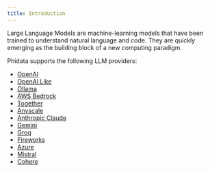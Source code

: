 ```yaml
---
title: Introduction
---
```


Large Language Models are machine-learning models that have been trained to understand natural language and code. They are quickly emerging as the building block of a new computing paradigm.

Phidata supports the following LLM providers:

- [OpenAI](/blocks/llm/openai)
- [OpenAI Like](/blocks/llm/openai-like)
- [Ollama](/blocks/llm/ollama)
- [AWS Bedrock](/blocks/llm/aws)
- [Together](/blocks/llm/together)
- [Anyscale](/blocks/llm/anyscale)
- [Anthropic Claude](/blocks/llm/claude)
- [Gemini](/blocks/llm/gemini)
- [Groq](/blocks/llm/groq)
- [Fireworks](/blocks/llm/fireworks)
- [Azure](/blocks/llm/azure)
- [Mistral](/blocks/llm/mistral)
- [Cohere](/blocks/llm/cohere)
